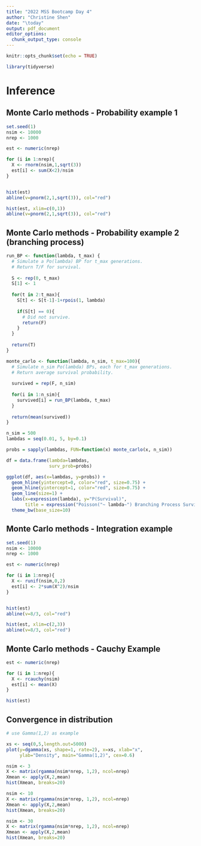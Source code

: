 ```yaml
---
title: "2022 MSS Bootcamp Day 4"
author: "Christine Shen"
date: "\today"
output: pdf_document
editor_options: 
  chunk_output_type: console
---
```


```r
knitr::opts_chunk$set(echo = TRUE)

library(tidyverse)
```

# Inference 

## Monte Carlo methods - Probability example 1
```r

set.seed(1)
nsim <- 10000
nrep <- 1000

est <- numeric(nrep)

for (i in 1:nrep){
  X <- rnorm(nsim,1,sqrt(3))
  est[i] <- sum(X<2)/nsim
}


hist(est)
abline(v=pnorm(2,1,sqrt(3)), col="red")

hist(est, xlim=c(0,1))
abline(v=pnorm(2,1,sqrt(3)), col="red")
```


## Monte Carlo methods - Probability example 2 (branching process)

```r
run_BP <- function(lambda, t_max) {
  # Simulate a Po(lambda) BP for t_max generations.
  # Return T/F for survival.
  
  S <- rep(0, t_max)
  S[1] <- 1
  
  for(t in 2:t_max){
    S[t] <- S[t-1]-1+rpois(1, lambda)
    
    if(S[t] == 0){
      # Did not survive.
      return(F)
    }
  }
  
  return(T)
}

monte_carlo <- function(lambda, n_sim, t_max=100){
  # Simulate n_sim Po(lambda) BPs, each for t_max generations.
  # Return average survival probability.
  
  survived = rep(F, n_sim)
  
  for(i in 1:n_sim){
    survived[i] = run_BP(lambda, t_max)
  }
  
  return(mean(survived))
}
```

```r
n_sim = 500
lambdas = seq(0.01, 5, by=0.1)

probs = sapply(lambdas, FUN=function(x) monte_carlo(x, n_sim))

df = data.frame(lambda=lambdas,
                surv_prob=probs)

ggplot(df, aes(x=lambdas, y=probs)) + 
  geom_hline(yintercept=0, color="red", size=0.75) +  
  geom_hline(yintercept=1, color="red", size=0.75) + 
  geom_line(size=1) + 
  labs(x=expression(lambda), y="P(Survival)",
       title = expression("Poisson("~ lambda~") Branching Process Survival Probability", sep="")) + 
  theme_bw(base_size=10)
```


## Monte Carlo methods - Integration example
```r

set.seed(1)
nsim <- 10000
nrep <- 1000

est <- numeric(nrep)

for (i in 1:nrep){
  X <- runif(nsim,0,2)
  est[i] <- 2*sum(X^2)/nsim
}


hist(est)
abline(v=8/3, col="red")

hist(est, xlim=c(2,3))
abline(v=8/3, col="red")

```


## Monte Carlo methods - Cauchy Example 

```r

est <- numeric(nrep)

for (i in 1:nrep){
  X <- rcauchy(nsim)
  est[i] <- mean(X)
}

hist(est)
```

## Convergence in distribution
```r

# use Gamma(1,2) as example

xs <- seq(0,5,length.out=5000)
plot(y=dgamma(xs, shape=1, rate=2), x=xs, xlab="x",
     ylab="Density", main="Gamma(1,2)", cex=0.6)

nsim <- 3
X <- matrix(rgamma(nsim*nrep, 1,2), ncol=nrep)
Xmean <- apply(X,2,mean)
hist(Xmean, breaks=20)

nsim <- 10
X <- matrix(rgamma(nsim*nrep, 1,2), ncol=nrep)
Xmean <- apply(X,2,mean)
hist(Xmean, breaks=20)

nsim <- 30
X <- matrix(rgamma(nsim*nrep, 1,2), ncol=nrep)
Xmean <- apply(X,2,mean)
hist(Xmean, breaks=20)

```

